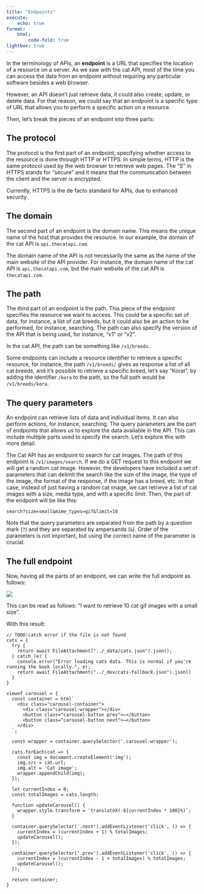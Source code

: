 ```yaml
---
title: "Endpoints"
execute:
    echo: true
format:
    html:
        code-fold: true
lightbox: true
---
```




In the terminology of APIs, an **endpoint** is a URL that specifies the location of a resource on a server. As we saw with the cat API, most of the time you can access the data from an endpoint without requiring any particular software besides a web browser.

However, an API doesn't just retrieve data, it could also create, update, or delete data. For that reason, we could say that an endpoint is a specific type of URL that allows you to perform a specific action on a resource.

Then, let's break the pieces of an endpoint into three parts:

## The protocol

The protocol is the first part of an endpoint, specifying whether access to the resource is done through HTTP or HTTPS. In simple terms, HTTP is the same protocol used by the web browser to retrieve web pages. The "S" in HTTPS stands for "secure" and it means that the communication between the client and the server is encrypted. 

::: {.callout-note}
Currently, HTTPS is the de facto standard for APIs, due to enhanced security.
:::

## The domain

The second part of an endpoint is the domain name. This means the unique name of the host that provides the resource. In our example, the domain of the cat API is `api.thecatapi.com`. 

::: {.callout-note}
The domain name of the API is not necessarily the same as the name of the main website of the API provider. For instance, the domain name of the cat API is `api.thecatapi.com`, but the main website of the cat API is `thecatapi.com`.
:::

## The path

The third part of an endpoint is the path. This piece of the endpoint specifies the resource we want to access. This could be a specific set of data, for instance, a list of cat breeds, but it could also be an action to be performed, for instance, searching. The path can also specify the version of the API that is being used, for instance, "v1" or "v2".

In the cat API, the path can be something like `/v1/breeds`.

Some endpoints can include a resource identifier to retrieve a specific resource, for instance, the path `/v1/breeds/` gives as response a list of all cat breeds, and it's possible to retrieve a specific breed, let's say "Korat", by adding the identifier `/kora` to the path, so the full path would be `/v1/breeds/kora`.

## The query parameters

An endpoint can retrieve lists of data and individual items. It can also perform actions, for instance, searching. The query parameters are the part of endpoints that allows us to explore the data available in the API. This can include multiple parts used to specify the search. Let's explore this with more detail.

The Cat API has an endpoint to search for cat images. The path of this endpoint is `/v1/images/search`. If we do a GET request to this endpoint we will get a random cat image. However, the developers have included a set of parameters that can delimit the search like the size of the image, the type of the image, the format of the response, if the image has a breed, etc. In that case, instead of just having a random cat image, we can retrieve a list of cat images with a size, media type, and with a specific limit. Then, the part of the endpoint will be like this:

`search?size=small&mime_types=gif&limit=10`

Note that the query parameters are separated from the path by a question mark (`?`) and they are separated by ampersands (`&`). Order of the parameters is not important, but using the correct name of the parameter is crucial.

## The full endpoint

Now, having all the parts of an endpoint, we can write the full endpoint as follows:

![](/static/imgs/endpoint_diagram.png)

This can be read as follows: "I want to retrieve 10 cat gif images with a small size".

With this result:

```ojs

// TODO:catch error if the file is not found
cats = {
  try {
    return await FileAttachment("../_data/cats.json").json();
  } catch (e) {
    console.error("Error loading cats data. This is normal if you're running the book locally.", e);
    return await FileAttachment("../_dev/cats-fallback.json").json()
  }
}

viewof carousel = {
  const container = html`
    <div class="carousel-container">
      <div class="carousel-wrapper"></div>
      <button class="carousel-button prev">←</button>
      <button class="carousel-button next">→</button>
    </div>
  `;
  
  const wrapper = container.querySelector('.carousel-wrapper');
  
  cats.forEach(cat => {
    const img = document.createElement('img');
    img.src = cat.url;
    img.alt = 'Cat image';
    wrapper.appendChild(img);
  });

  let currentIndex = 0;
  const totalImages = cats.length;
  
  function updateCarousel() {
    wrapper.style.transform = `translateX(-${currentIndex * 100}%)`;
  }

  container.querySelector('.next').addEventListener('click', () => {
    currentIndex = (currentIndex + 1) % totalImages;
    updateCarousel();
  });

  container.querySelector('.prev').addEventListener('click', () => {
    currentIndex = (currentIndex - 1 + totalImages) % totalImages;
    updateCarousel();
  });
  
  return container;
}
```
